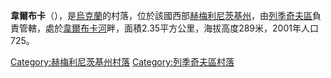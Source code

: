 {{coord|49|23|19|N|27|44|43|E|scale:100000|display=title}}

'''韋爾布卡'''（{{lang-uk|Вербка}}），是[[烏克蘭|烏克蘭]]的村落，位於該國西部[[赫梅利尼茨基州|赫梅利尼茨基州]]，由[[列季奇夫區|列季奇夫區]]負責管轄，處於[[韋爾布卡河_(南布格河支流)|韋爾布卡河]]畔，面積2.35平方公里，海拔高度289米，2001年人口725。

{{DEFAULTSORT:Вербка}}
[[Category:赫梅利尼茨基州村落|Category:赫梅利尼茨基州村落]]
[[Category:列季奇夫區村落|Category:列季奇夫區村落]]


{{Khmelnytskyi-geo-stub}}